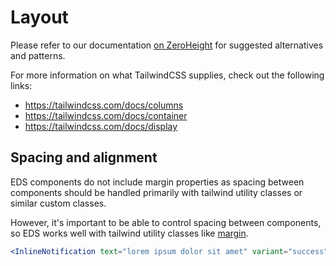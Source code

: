 
<Meta title="Documentation/Guidelines/Layout" />

# Layout

<InlineNotification text="The layout components are being deprecated in favor of using TailwindCSS" variant="warning" />

Please refer to our documentation [on ZeroHeight](https://eds.czi.design/styleguide/s/36770/p/17f0a9-layout/b/66febf)
for suggested alternatives and patterns.

For more information on what TailwindCSS supplies, check out the following links:

* https://tailwindcss.com/docs/columns
* https://tailwindcss.com/docs/container
* https://tailwindcss.com/docs/display

## Spacing and alignment

EDS components do not include margin properties as spacing between components should be handled primarily with 
tailwind utility classes or similar custom classes.

However, it's important to be able to control spacing between components, so EDS works well with tailwind utility 
classes like [margin](https://tailwindcss.com/docs/margin).

```jsx
<InlineNotification text="lorem ipsum dolor sit amet" variant="success" className="mb-5" />
```
